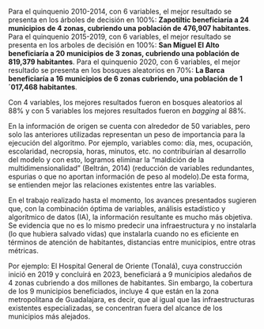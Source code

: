 Para el quinquenio 2010-2014, con 6 variables, el mejor resultado se presenta en los árboles de decisión en 100%: **Zapotiltic beneficiaría a 24 municipios de 4 zonas, cubriendo una población de 476,907 habitantes**. Para el quinquenio 2015-2019, con 6 variables, el mejor resultado se presenta en los arboles de decisión en 100%: **San Miguel El Alto beneficiaría a 20 municipios de 3 zonas, cubriendo una población de 819,379 habitantes**. Para el quinquenio 2020, con 6 variables, el mejor resultado se presenta en los bosques aleatorios en 70%: **La Barca beneficiaría a 16 municipios de 6 zonas cubriendo, una población de 1´017,468 habitantes**. 

Con 4 variables, los mejores resultados fueron en bosques aleatorios al 88% y con 5 variables los mejores resultados fueron en *bagging* al 88%.

En la información de origen se cuenta con alrededor de 50 variables, pero solo las anteriores utilizadas representan un peso de importancia para la ejecución del algoritmo. Por ejemplo, variables como: día, mes, ocupación, escolaridad, necropsia, horas, minutos, etc. no contribuirían al desarrollo del modelo y con esto, logramos eliminar la “maldición de la multidimensionalidad” (Beltrán, 2014) (reducción de variables redundantes, espurias o que no aportan información de peso al modelo).De esta forma, se entienden mejor las relaciones existentes entre las variables.

En el trabajo realizado hasta el momento, los avances presentados sugieren que, con la combinación óptima de variables, análisis estadístico y algorítmico de datos (IA), la información resultante es mucho más objetiva. Se evidencia que no es lo mismo predecir una infraestructura y no instalarla (lo que hubiera salvado vidas) que instalarla cuando no es eficiente en términos de atención de habitantes, distancias entre municipios, entre otras métricas.

Por ejemplo: El Hospital General de Oriente (Tonalá), cuya construcción inició en 2019 y concluirá en 2023, beneficiará a 9 municipios aledaños de 4 zonas cubriendo a dos millones de habitantes. Sin embargo, la cobertura de los 9 municipios beneficiados, incluye 4 que están en la zona metropolitana de Guadalajara, es decir, que al igual que las infraestructuras existentes especializadas, se concentran fuera del alcance de los municipios más alejados.